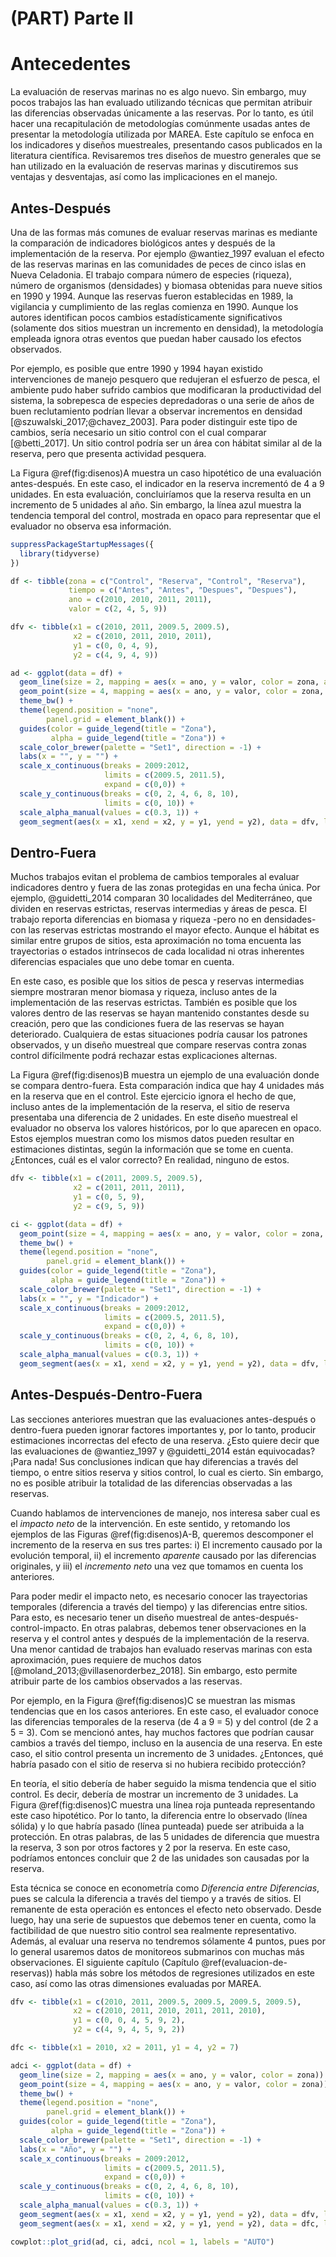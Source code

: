 # (PART) Parte II {-} 

# Antecedentes

La evaluación de reservas marinas no es algo nuevo. Sin embargo, muy pocos trabajos las han evaluado utilizando técnicas que permitan atribuir las diferencias observadas únicamente a las reservas. Por lo tanto, es útil hacer una recapitulación de metodologías comúnmente usadas antes de presentar la metodología utilizada por MAREA. Este capítulo se enfoca en los indicadores y diseños muestreales, presentando casos publicados en la literatura científica. Revisaremos tres diseños de muestro generales que se han utilizado en la evaluación de reservas marinas y discutiremos sus ventajas y desventajas, así como las implicaciones en el manejo.

## Antes-Después

Una de las formas más comunes de evaluar reservas marinas es mediante la comparación de indicadores biológicos antes y después de la implementación de la reserva. Por ejemplo @wantiez_1997 evaluan el efecto de las reservas marinas en las comunidades de peces de cinco islas en Nueva Celadonia. El trabajo compara número de especies (riqueza), número de organismos (densidades) y biomasa obtenidas para nueve sitios en 1990 y 1994. Aunque las reservas fueron establecidas en 1989, la vigilancia y cumplimiento de las reglas comienza en 1990. Aunque los autores identifican pocos cambios estadísticamente significativos (solamente dos sitios muestran un incremento en densidad), la metodología empleada ignora otras eventos que puedan haber causado los efectos observados.

Por ejemplo, es posible que entre 1990 y 1994 hayan existido intervenciones de manejo pesquero que redujeran el esfuerzo de pesca, el ambiente pudo haber sufrido cambios que modificaran la productividad del sistema, la sobrepesca de especies depredadoras o una serie de años de buen reclutamiento podrían llevar a observar incrementos en densidad [@szuwalski_2017;@chavez_2003]. Para poder distinguir este tipo de cambios, sería necesario un sitio control con el cual comparar [@betti_2017]. Un sitio control podría ser un área con hábitat similar al de la reserva, pero que presenta actividad pesquera.

La Figura \@ref(fig:disenos)A muestra un caso hipotético de una evaluación antes-después. En este caso, el indicador en la reserva incrementó de 4 a 9 unidades. En esta evaluación, concluiríamos que la reserva resulta en un incremento de 5 unidades al año. Sin embargo, la línea azul muestra la tendencia temporal del control, mostrada en opaco para representar que el evaluador no observa esa información.

```r

suppressPackageStartupMessages({
  library(tidyverse)
})

df <- tibble(zona = c("Control", "Reserva", "Control", "Reserva"),
             tiempo = c("Antes", "Antes", "Despues", "Despues"),
             ano = c(2010, 2010, 2011, 2011),
             valor = c(2, 4, 5, 9))

dfv <- tibble(x1 = c(2010, 2011, 2009.5, 2009.5),
              x2 = c(2010, 2011, 2010, 2011),
              y1 = c(0, 0, 4, 9),
              y2 = c(4, 9, 4, 9))
```

```r
ad <- ggplot(data = df) +
  geom_line(size = 2, mapping = aes(x = ano, y = valor, color = zona, alpha = zona)) +
  geom_point(size = 4, mapping = aes(x = ano, y = valor, color = zona, alpha = zona))  +
  theme_bw() +
  theme(legend.position = "none",
        panel.grid = element_blank()) +
  guides(color = guide_legend(title = "Zona"),
         alpha = guide_legend(title = "Zona")) +
  scale_color_brewer(palette = "Set1", direction = -1) +
  labs(x = "", y = "") +
  scale_x_continuous(breaks = 2009:2012,
                     limits = c(2009.5, 2011.5),
                     expand = c(0,0)) +
  scale_y_continuous(breaks = c(0, 2, 4, 6, 8, 10),
                     limits = c(0, 10)) +
  scale_alpha_manual(values = c(0.3, 1)) +
  geom_segment(aes(x = x1, xend = x2, y = y1, yend = y2), data = dfv, linetype = "dashed")
```


## Dentro-Fuera

Muchos trabajos evitan el problema de cambios temporales al evaluar indicadores dentro y fuera de las zonas protegidas en una fecha única. Por ejemplo, @guidetti_2014 comparan 30 localidades del Mediterráneo, que dividen en reservas estrictas, reservas intermedias y áreas de pesca. El trabajo reporta diferencias en biomasa y riqueza -pero no en densidades- con las reservas estrictas mostrando el mayor efecto. Aunque el hábitat es similar entre grupos de sitios, esta aproximación no toma encuenta las trayectorias o estados intrínsecos de cada localidad ni otras inherentes diferencias espaciales que uno debe tomar en cuenta.

En este caso, es posible que los sitios de pesca y reservas intermedias siempre mostraran menor biomasa y riqueza, incluso antes de la implementación de las reservas estrictas. También es posible que los valores dentro de las reservas se hayan mantenido constantes desde su creación, pero que las condiciones fuera de las reservas se hayan deteriorado. Cualquiera de estas situaciones podría causar los patrones observados, y un diseño muestreal que compare reservas contra zonas control difícilmente podrá rechazar estas explicaciones alternas.

La Figura \@ref(fig:disenos)B muestra un ejemplo de una evaluación donde se compara dentro-fuera. Esta comparación indica que hay 4 unidades más en la reserva que en el control. Este ejercicio ignora el hecho de que, incluso antes de la implementación de la reserva, el sitio de reserva presentaba una diferencia de 2 unidades. En este diseño muestreal el evaluador no observa los valores históricos, por lo que aparecen en opaco. Estos ejemplos muestran como los mismos datos pueden resultar en estimaciones distintas, según la información que se tome en cuenta. ¿Entonces, cuál es el valor correcto? En realidad, ninguno de estos.

```r
dfv <- tibble(x1 = c(2011, 2009.5, 2009.5),
              x2 = c(2011, 2011, 2011),
              y1 = c(0, 5, 9),
              y2 = c(9, 5, 9))

ci <- ggplot(data = df) +
  geom_point(size = 4, mapping = aes(x = ano, y = valor, color = zona, alpha = tiempo))  +
  theme_bw() +
  theme(legend.position = "none",
        panel.grid = element_blank()) +
  guides(color = guide_legend(title = "Zona"),
         alpha = guide_legend(title = "Zona")) +
  scale_color_brewer(palette = "Set1", direction = -1) +
  labs(x = "", y = "Indicador") +
  scale_x_continuous(breaks = 2009:2012,
                     limits = c(2009.5, 2011.5),
                     expand = c(0,0)) +
  scale_y_continuous(breaks = c(0, 2, 4, 6, 8, 10),
                     limits = c(0, 10)) +
  scale_alpha_manual(values = c(0.3, 1)) +
  geom_segment(aes(x = x1, xend = x2, y = y1, yend = y2), data = dfv, linetype = "dashed")
```


## Antes-Después-Dentro-Fuera


Las secciones anteriores muestran que las evaluaciones antes-después o dentro-fuera pueden ignorar factores importantes y, por lo tanto, producir estimaciones incorrectas del efecto de una reserva. ¿Esto quiere decir que las evaluaciones de @wantiez_1997 y @guidetti_2014 están equivocadas? ¡Para nada! Sus conclusiones indican que hay diferencias a través del tiempo, o entre sitios reserva y sitios control, lo cual es cierto. Sin embargo, no es posible atribuir la totalidad de las diferencias observadas a las reservas.

Cuando hablamos de intervenciones de manejo, nos interesa saber cual es el *impacto neto* de la intervención. En este sentido, y retomando los ejemplos de las Figuras \@ref(fig:disenos)A-B, queremos descomponer el incremento de la reserva en sus tres partes: i) El incremento causado por la evolución temporal, ii) el incremento *aparente* causado por las diferencias originales, y iii) el *incremento neto* una vez que tomamos en cuenta los anteriores.

Para poder medir el impacto neto, es necesario conocer las trayectorias temporales (diferencia a través del tiempo) y las diferencias entre sitios. Para esto, es necesario tener un diseño muestreal de antes-después-control-impacto. En otras palabras, debemos tener observaciones en la reserva y el control antes y después de la implementación de la reserva. Una menor cantidad de trabajos han evaluado reservas marinas con esta aproximación, pues requiere de muchos datos [@moland_2013;@villasenorderbez_2018]. Sin embargo, esto permite atribuir parte de los cambios observados a las reservas.

Por ejemplo, en la Figura \@ref(fig:disenos)C se muestran las mismas tendencias que en los casos anteriores. En este caso, el evaluador conoce las diferencias temporales de la reserva (de 4 a 9 = 5) y del control (de 2 a 5 = 3). Com se mencionó antes, hay muchos factores que podrían causar cambios a través del tiempo, incluso en la ausencia de una reserva. En este caso, el sitio control presenta un incremento de 3 unidades. ¿Entonces, qué habría pasado con el sitio de reserva si no hubiera recibido protección?

En teoría, el sitio debería de haber seguido la misma tendencia que el sitio control. Es decir, debería de mostrar un incremento de 3 unidades. La Figura \@ref(fig:disenos)C muestra una línea roja punteada representando este caso hipotético. Por lo tanto, la diferencia entre lo observado (línea sólida) y lo que habría pasado (línea punteada) puede ser atribuida a la protección. En otras palabras, de las 5 unidades de diferencia que muestra la reserva, 3 son por otros factores y 2 por la reserva. En este caso, podríamos entonces concluir que 2 de las unidades son causadas por la reserva.

Esta técnica se conoce en econometría como *Diferencia entre Diferencias*, pues se calcula la diferencia a través del tiempo y a través de sitios. El remanente de esta operación es entonces el efecto neto observado. Desde luego, hay una serie de supuestos que debemos tener en cuenta, como la factibilidad de que nuestro sitio control sea realmente representativo. Además, al evaluar una reserva no tendremos sólamente 4 puntos, pues por lo general usaremos datos de monitoreos submarinos con muchas más observaciones. El siguiente capítulo (Capítulo \@ref(evaluacion-de-reservas)) habla más sobre los métodos de regresiones utilizados en este caso, así como las otras dimensiones evaluadas por MAREA.

```r
dfv <- tibble(x1 = c(2010, 2011, 2009.5, 2009.5, 2009.5, 2009.5),
              x2 = c(2010, 2011, 2010, 2011, 2011, 2010),
              y1 = c(0, 0, 4, 5, 9, 2),
              y2 = c(4, 9, 4, 5, 9, 2))

dfc <- tibble(x1 = 2010, x2 = 2011, y1 = 4, y2 = 7)

adci <- ggplot(data = df) +
  geom_line(size = 2, mapping = aes(x = ano, y = valor, color = zona)) +
  geom_point(size = 4, mapping = aes(x = ano, y = valor, color = zona))  +
  theme_bw() +
  theme(legend.position = "none",
        panel.grid = element_blank()) +
  guides(color = guide_legend(title = "Zona"),
         alpha = guide_legend(title = "Zona")) +
  scale_color_brewer(palette = "Set1", direction = -1) +
  labs(x = "Año", y = "") +
  scale_x_continuous(breaks = 2009:2012,
                     limits = c(2009.5, 2011.5),
                     expand = c(0,0)) +
  scale_y_continuous(breaks = c(0, 2, 4, 6, 8, 10),
                     limits = c(0, 10)) +
  scale_alpha_manual(values = c(0.3, 1)) +
  geom_segment(aes(x = x1, xend = x2, y = y1, yend = y2), data = dfv, linetype = "dashed") +
  geom_segment(aes(x = x1, xend = x2, y = y1, yend = y2), data = dfc, linetype = "dotted", color = "red", size = 2, alpha = 0.5)
```

```r
cowplot::plot_grid(ad, ci, adci, ncol = 1, labels = "AUTO")
```

